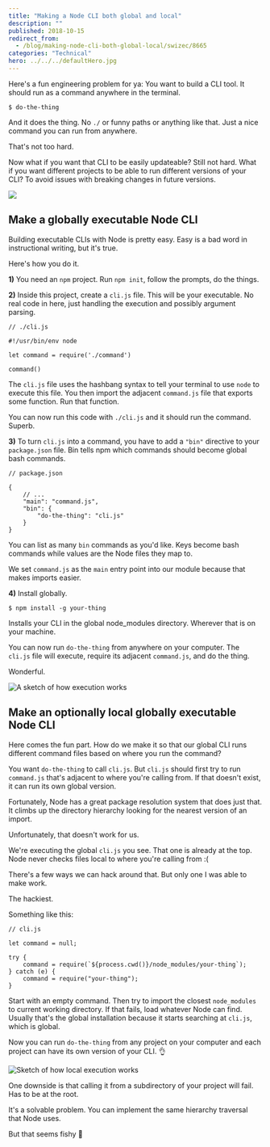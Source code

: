 ```yaml
---
title: "Making a Node CLI both global and local"
description: ""
published: 2018-10-15
redirect_from:
  - /blog/making-node-cli-both-global-local/swizec/8665
categories: "Technical"
hero: ../../../defaultHero.jpg
---
```


Here's a fun engineering problem for ya: You want to build a CLI tool. It should run as a command anywhere in the terminal.

    $ do-the-thing

And it does the thing. No `./` or funny paths or anything like that. Just a nice command you can run from anywhere.

That's not too hard.

Now what if you want that CLI to be easily updateable? Still not hard. What if you want different projects to be able to run different versions of your CLI? To avoid issues with breaking changes in future versions.

![](./img/media-l41Yi3OQTfDfMGLde-giphy.gif)

## Make a globally executable Node CLI

Building executable CLIs with Node is pretty easy. Easy is a bad word in instructional writing, but it's true.

Here's how you do it.

**1)** You need an `npm` project. Run `npm init`, follow the prompts, do the things.

**2)** Inside this project, create a `cli.js` file. This will be your executable. No real code in here, just handling the execution and possibly argument parsing.

    // ./cli.js

    #!/usr/bin/env node

    let command = require('./command')

    command()

The `cli.js` file uses the hashbang syntax to tell your terminal to use `node` to execute this file. You then import the adjacent `command.js` file that exports some function. Run that function.

You can now run this code with `./cli.js` and it should run the command. Superb.

**3)** To turn `cli.js` into a command, you have to add a `"bin"` directive to your `package.json` file. Bin tells npm which commands should become global bash commands.

    // package.json

    {
        // ...
        "main": "command.js",
        "bin": {
            "do-the-thing": "cli.js"
        }
    }

You can list as many `bin` commands as you'd like. Keys become bash commands while values are the Node files they map to.

We set `command.js` as the `main` entry point into our module because that makes imports easier.

**4)** Install globally.

    $ npm install -g your-thing

Installs your CLI in the global node_modules directory. Wherever that is on your machine.

You can now run `do-the-thing` from anywhere on your computer. The `cli.js` file will execute, require its adjacent `command.js`, and do the thing.

Wonderful.

![A sketch of how execution works](https://swizec.com/wp-content/uploads/2018/10/global-execution.png)

## Make an optionally local globally executable Node CLI

Here comes the fun part. How do we make it so that our global CLI runs different command files based on where you run the command?

You want `do-the-thing` to call `cli.js`. But `cli.js` should first try to run `command.js` that's adjacent to where you're calling from. If that doesn't exist, it can run its own global version.

Fortunately, Node has a great package resolution system that does just that. It climbs up the directory hierarchy looking for the nearest version of an import.

Unfortunately, that doesn't work for us.

We're executing the global `cli.js` you see. That one is already at the top. Node never checks files local to where you're calling from :(

There's a few ways we can hack around that. But only one I was able to make work.

The hackiest.

Something like this:

    // cli.js

    let command = null;

    try {
        command = require(`${process.cwd()}/node_modules/your-thing`);
    } catch (e) {
        command = require("your-thing");
    }

Start with an empty command. Then try to import the closest `node_modules` to current working directory. If that fails, load whatever Node can find. Usually that's the global installation because it starts searching at `cli.js`, which is global.

Now you can run `do-the-thing` from any project on your computer and each project can have its own version of your CLI. 👌

![Sketch of how local execution works](https://swizec.com/wp-content/uploads/2018/10/local-execution.png)

One downside is that calling it from a subdirectory of your project will fail. Has to be at the root.

It's a solvable problem. You can implement the same hierarchy traversal that Node uses.

But that seems fishy 🤔
